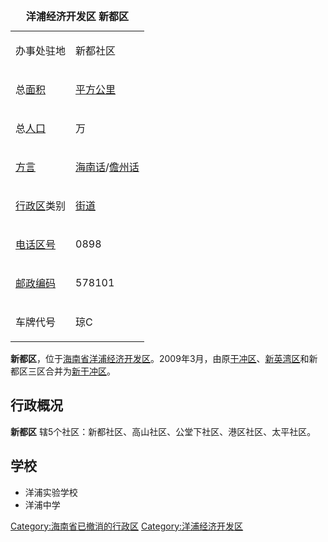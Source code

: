 {| border="1" cellpadding="4" cellspacing="0" align="right" width="280" style="margin: 0 0 1em 1em; background: #ffffff; border: 1px #aaaaaa solid; border-collapse: collapse; font-size: 90%;"
|-----
|+'''洋浦经济开发区 新都区'''
|-----
| 办事处驻地 || 新都社区
|-----
| 总[[面积|面积]]
| [[平方公里|平方公里]]              
|-----
| 总[[人口|人口]]
| 万
|-----
|[[方言|方言]]||[[海南话|海南话]]/[[儋州话|儋州话]]
|-----
| [[中国行政区|行政区]]类别 || [[街道_(行政区划)|街道]]
|-----
| [[电话区号|电话区号]]
| 0898
|-----
|[[邮政编码|邮政编码]] || 578101
|-----
|车牌代号|| 琼C
|}

'''新都区'''，位于[[海南省|海南省]][[洋浦经济开发区|洋浦经济开发区]]。2009年3月，由原[[干冲区|干冲区]]、[[新英湾区|新英湾区]]和新都区三区合并为[[新干冲区|新干冲区]]。

== 行政概况 ==

'''新都区''' 辖5个社区：新都社区、高山社区、公堂下社区、港区社区、太平社区。

== 学校 ==

*洋浦实验学校 
*洋浦中学 

{{洋浦经济开发区新都区行政区划}}
{{洋浦经济开发区行政区划}}

[[Category:海南省已撤消的行政区|Category:海南省已撤消的行政区]]
[[Category:洋浦经济开发区|Category:洋浦经济开发区]]